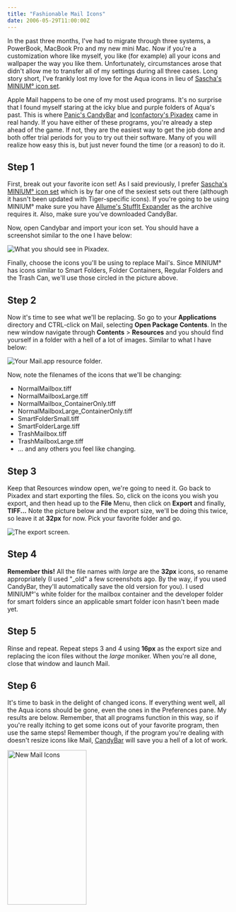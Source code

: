 ```yaml
---
title: "Fashionable Mail Icons"
date: 2006-05-29T11:00:00Z
---
```


In the past three months, I've had to migrate through three systems, a PowerBook, MacBook Pro and my new mini Mac. Now if you're a customization whore like myself, you like (for example) all your icons and wallpaper the way you like them. Unfortunately, circumstances arose that didn't allow me to transfer all of my settings during all three cases. Long story short, I've frankly lost my love for the Aqua icons in lieu of [Sascha's][1] [MINIUM&deg; icon set][2].

Apple Mail happens to be one of my most used programs. It's no surprise that I found myself staring at the icky blue and purple folders of Aqua's past. This is where [Panic's CandyBar][3] and [Iconfactory's Pixadex][4] came in real handy. If you have either of these programs, you're already a step ahead of the game. If not, they are the easiest way to get the job done and both offer trial periods for you to try out their software. Many of you will realize how easy this is, but just never found the time (or a reason) to do it.

## Step 1

First, break out your favorite icon set! As I said previously, I prefer [Sascha's][1] [MINIUM&deg; icon set][2] which is by far one of the sexiest sets out there (although it hasn't been updated with Tiger-specific icons). If you're going to be using MINIUM&deg; make sure you have [Allume's StuffIt Expander][5] as the archive requires it. Also, make sure you've downloaded CandyBar.

Now, open Candybar and import your icon set. You should have a screenshot similar to the one I have below:

<img src="http://avalonstar.com/tutorials/mailicons/1.png" alt="What you should see in Pixadex." />

Finally, choose the icons you'll be using to replace Mail's. Since MINIUM&deg; has icons similar to Smart Folders, Folder Containers, Regular Folders and the Trash Can, we'll use those circled in the picture above.

## Step 2

Now it's time to see what we'll be replacing. So go to your **Applications** directory and CTRL-click on Mail, selecting **Open Package Contents**. In the new window navigate through **Contents** > **Resources** and you should find yourself in a folder with a hell of a lot of images. Similar to what I have below:

<img src="http://avalonstar.com/tutorials/mailicons/2.png" alt="Your Mail.app resource folder." />

Now, note the filenames of the icons that we'll be changing:

+ NormalMailbox.tiff
+ NormalMailboxLarge.tiff
+ NormalMailbox_ContainerOnly.tiff
+ NormalMailboxLarge_ContainerOnly.tiff
+ SmartFolderSmall.tiff
+ SmartFolderLarge.tiff
+ TrashMailbox.tiff
+ TrashMailboxLarge.tiff
+ ... and any others you feel like changing.

## Step 3

Keep that Resources window open, we're going to need it. Go back to Pixadex and start exporting the files. So, click on the icons you wish you export, and then head up to the **File** Menu, then click on **Export** and finally, **TIFF...** Note the picture below and the export size, we'll be doing this twice, so leave it at **32px** for now. Pick your favorite folder and go.

<img src="http://avalonstar.com/tutorials/mailicons/3.png" alt="The export screen." />

## Step 4

**Remember this!** All the file names with _large_ are the **32px** icons, so rename appropriately (I used "_old" a few screenshots ago. By the way, if you used CandyBar, they'll automatically save the old version for you). I used MINIUM&deg;'s white folder for the mailbox container and the developer folder for smart folders since an applicable smart folder icon hasn't been made yet.

## Step 5

Rinse and repeat. Repeat steps 3 and 4 using **16px** as the export size and replacing the icon files without the _large_ moniker. When you're all done, close that window and launch Mail.

## Step 6

It's time to bask in the delight of changed icons. If everything went well, all the Aqua icons should be gone, even the ones in the Preferences pane. My results are below. Remember, that all programs function in this way, so if you're really itching to get some icons out of your favorite program, then use the same steps! Remember though, if the program you're dealing with doesn't resize icons like Mail, [CandyBar][3] will save you a hell of a lot of work.

[<img src="http://static.flickr.com/53/155439443_04e080d61a_o.png" width="179" height="349" alt="New Mail Icons" />][6]

[1]: http://www.rad-e8.com/
[2]: http://www.rad-e8.com/downloads/icn/minium/
[3]: http://www.panic.com/candybar/
[4]: http://www.iconfactory.com/px_home.asp
[5]: http://www.stuffit.com/mac/index.html
[6]: http://www.flickr.com/photos/avalonstar/155439443/
